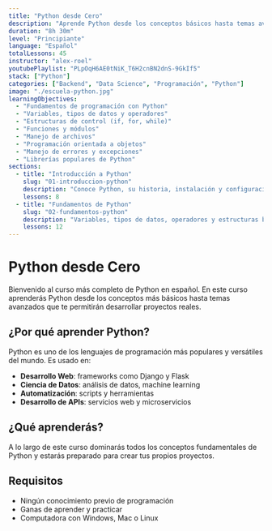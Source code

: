 ```yaml
---
title: "Python desde Cero"
description: "Aprende Python desde los conceptos básicos hasta temas avanzados. Un curso completo para dominar uno de los lenguajes de programación más populares del mundo."
duration: "8h 30m"
level: "Principiante"
language: "Español"
totalLessons: 45
instructor: "alex-roel"
youtubePlaylist: "PLpOqH6AE0tNiK_T6H2cnBN2dnS-9GkIf5"
stack: ["Python"]
categories: ["Backend", "Data Science", "Programación", "Python"]
image: "./escuela-python.jpg"
learningObjectives:
  - "Fundamentos de programación con Python"
  - "Variables, tipos de datos y operadores"
  - "Estructuras de control (if, for, while)"
  - "Funciones y módulos"
  - "Manejo de archivos"
  - "Programación orientada a objetos"
  - "Manejo de errores y excepciones"
  - "Librerías populares de Python"
sections:
  - title: "Introducción a Python"
    slug: "01-introduccion-python"
    description: "Conoce Python, su historia, instalación y configuración del entorno de desarrollo"
    lessons: 8
  - title: "Fundamentos de Python"
    slug: "02-fundamentos-python"
    description: "Variables, tipos de datos, operadores y estructuras básicas del lenguaje"
    lessons: 12
---
```


# Python desde Cero

Bienvenido al curso más completo de Python en español. En este curso aprenderás Python desde los conceptos más básicos hasta temas avanzados que te permitirán desarrollar proyectos reales.

## ¿Por qué aprender Python?

Python es uno de los lenguajes de programación más populares y versátiles del mundo. Es usado en:

- **Desarrollo Web**: frameworks como Django y Flask
- **Ciencia de Datos**: análisis de datos, machine learning
- **Automatización**: scripts y herramientas
- **Desarrollo de APIs**: servicios web y microservicios

## ¿Qué aprenderás?

A lo largo de este curso dominarás todos los conceptos fundamentales de Python y estarás preparado para crear tus propios proyectos.

## Requisitos

- Ningún conocimiento previo de programación
- Ganas de aprender y practicar
- Computadora con Windows, Mac o Linux
